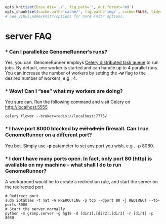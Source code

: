 ```r

opts_knit$set(base.dir='./', fig.path='', out.format='md')
opts_chunk$set(cache.path='cache/', fig.path='img/', cache=FALSE, tidy=TRUE, fig.keep='high', echo=TRUE, dpi=300, out.width=700, prompt=FALSE, comment='##', results='markup', eval=FALSE)
# See yihui.name/knitr/options for more Knitr options.
```

server FAQ
========================================================

### * Can I parallelize GenomeRunner's runs?

Yes, you can. GenomeRunner employs [Celery distributed task queue](https://github.com/mher/flower) to run jobs. By default, one worker is started and can handle up to 4 parallel runs. You can increase the number of workers by setting the **-w** flag to the desired number of workers, e.g., 4.

### * Wow! Can I "see" what my workers are doing?

You sure can. Run the following command and visit Celery on [http://localhost:5555](http://localhost:5555)
```
celery flower --broker=redis://localhost:7775/
```

### * I have port 8000 blocked by ~~evil admin~~ firewall. Can I run GenomeRunner on a different port?

You bet. Simply use **-p** patameter to set any port you wish, e.g., -p 8080.

### * I don't have many ports open. In fact, only port 80 (http) is available on my machine - what shall I do to run GenomeRunner?

A workaround would be to create a redirection rule, and start the server on the redirected port
```
# Redirect port
sudo iptables -t nat -A PREROUTING -p tcp --dport 80 -j REDIRECT --to-ports 8080
# Start the server normally
python -m grsnp.server -g hg19 -d [dir1],[dir2],[dir3] -r [dir1] -p 8080
```
